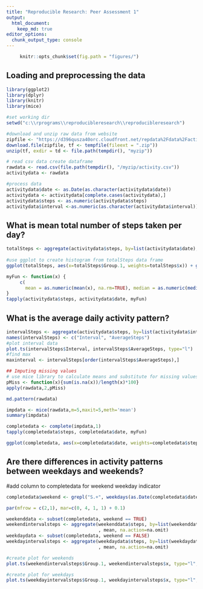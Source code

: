 ```yaml
---
title: "Reproducible Research: Peer Assessment 1"
output: 
  html_document:
    keep_md: true
editor_options: 
  chunk_output_type: console
---
```

```r
     knitr::opts_chunk$set(fig.path = "figures/")
```


## Loading and preprocessing the data

```r

library(ggplot2)
library(dplyr)
library(knitr)
library(mice)

#set working dir
setwd("c:\\rprograms\\reproducibleresearch\\reproducibleresearch")

#download and unzip raw data from website
zipfile <- "https://d396qusza40orc.cloudfront.net/repdata%2Fdata%2Factivity.zip"
download.file(zipfile, tf <- tempfile(fileext = ".zip"))
unzip(tf, exdir = td <- file.path(tempdir(), "myzip"))

# read csv data create dataframe
rawdata <- read.csv(file.path(tempdir(), "/myzip/activity.csv"))
activitydata <- rawdata

#process data
activitydata$date <- as.Date(as.character(activitydata$date))
activitydata <- activitydata[complete.cases(activitydata),]
activitydata$steps <- as.numeric(activitydata$steps)
activitydata$interval <-as.numeric(as.character(activitydata$interval))
```

## What is mean total number of steps taken per day?
```r
totalSteps <- aggregate(activitydata$steps, by=list(activitydata$date), sum, na.rm=TRUE)
                        
#use ggplot to create histogram from totalSteps data frame
ggplot(totalSteps, aes(x=totalSteps$Group.1, weights=totalSteps$x)) + geom_bar() 

myFun <- function(x) {
     c( 
       mean = as.numeric(mean(x), na.rm=TRUE), median = as.numeric(median(sort(x), na.rm=TRUE)))
}
tapply(activitydata$steps, activitydata$date, myFun)
```

## What is the average daily activity pattern?
```r
intervalSteps <- aggregate(activitydata$steps, by=list(activitydata$interval), mean, na.action=na.omit)
names(intervalSteps) <- c("Interval", "AverageSteps")
#plot interval data
plot.ts(intervalSteps$Interval, intervalSteps$AverageSteps, type="l")
#find max
maxinterval <- intervalSteps[order(intervalSteps$AverageSteps),]

## Imputing missing values
# use mice library to calculate means and substitute for missing values.
pMiss <- function(x){sum(is.na(x))/length(x)*100}
apply(rawdata,2,pMiss)

md.pattern(rawdata)

impdata <- mice(rawdata,m=5,maxit=5,meth='mean')
summary(impdata)

completedata <- complete(impdata,1)
tapply(completedata$steps, completedata$date, myFun)

ggplot(completedata, aes(x=completedata$date, weights=completedata$steps)) + geom_bar() 
```


## Are there differences in activity patterns between weekdays and weekends?
#add column to completedata for weekend weekday indicator
```r
completedata$weekend <- grepl("S.+", weekdays(as.Date(completedata$date)))

par(mfrow = c(2,1), mar=c(0, 4, 1, 1) + 0.1)

weekenddata <- subset(completedata, weekend == TRUE)
weekendintervalsteps <- aggregate(weekenddata$steps, by=list(weekenddata$interval)
                                  , mean, na.action=na.omit)
weekdaydata <- subset(completedata, weekend == FALSE)
weekdayintervalsteps <- aggregate(weekdaydata$steps, by=list(weekdaydata$interval)
                                  , mean, na.action=na.omit)

#create plot for weekends
plot.ts(weekendintervalsteps$Group.1, weekendintervalsteps$x, type="l",  main="Weekend", ylab="", xlab="", xaxt='n')

#create plot for weekdays
plot.ts(weekdayintervalsteps$Group.1, weekdayintervalsteps$x, type="l",  main="Weekday", ylab="", xlab="interval", xlim=c(0,3000))
```